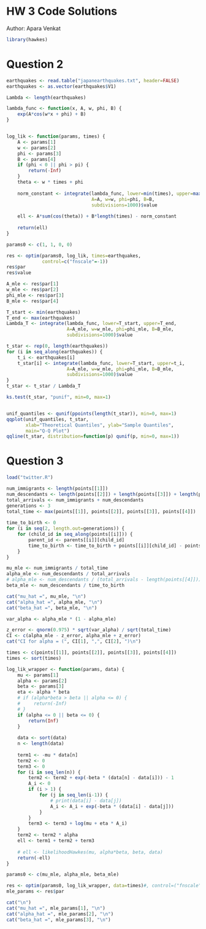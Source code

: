 # HW 3 Code Solutions
Author: Apara Venkat

```r
library(hawkes)
```


# Question 2

```r
earthquakes <- read.table("japanearthquakes.txt", header=FALSE)
earthquakes <- as.vector(earthquakes$V1)
```

```r
Lambda <- length(earthquakes)

lambda_func <- function(x, A, w, phi, B) {
    exp(A*cos(w*x + phi) + B)
}


log_lik <- function(params, times) {
    A <- params[1]
    w <- params[2]
    phi <- params[3]
    B <- params[4]
    if (phi < 0 || phi > pi) {
        return(-Inf)
    }
    theta <- w * times + phi
    
    norm_constant <- integrate(lambda_func, lower=min(times), upper=max(times),
                               A=A, w=w, phi=phi, B=B,
                               subdivisions=1000)$value
    
    ell <- A*sum(cos(theta)) + B*length(times) - norm_constant
    
    return(ell)
}

params0 <- c(1, 1, 0, 0)

res <- optim(params0, log_lik, times=earthquakes,
             control=c("fnscale"=-1))
res$par
res$value

A_mle <- res$par[1]
w_mle <- res$par[2]
phi_mle <- res$par[3]
B_mle <- res$par[4]
```


```r
T_start <- min(earthquakes)
T_end <- max(earthquakes)
Lambda_T <- integrate(lambda_func, lower=T_start, upper=T_end,
                      A=A_mle, w=w_mle, phi=phi_mle, B=B_mle,
                      subdivisions=1000)$value

t_star <- rep(0, length(earthquakes))
for (i in seq_along(earthquakes)) {
    t_i <- earthquakes[i]
    t_star[i] <- integrate(lambda_func, lower=T_start, upper=t_i,
                      A=A_mle, w=w_mle, phi=phi_mle, B=B_mle,
                      subdivisions=1000)$value
}
t_star <- t_star / Lambda_T
```

```r
ks.test(t_star, "punif", min=0, max=1)


unif_quantiles <- qunif(ppoints(length(t_star)), min=0, max=1)
qqplot(unif_quantiles, t_star,
       xlab="Theoretical Quantiles", ylab="Sample Quantiles",
       main="Q-Q Plot")
qqline(t_star, distribution=function(p) qunif(p, min=0, max=1))
```





# Question 3

```r
load("twitter.R")
```

```r
num_immigrants <- length(points[[1]])
num_descendants <- length(points[[2]]) + length(points[[3]]) + length(points[[4]])
total_arrivals <- num_immigrants + num_descendants
generations <- 3
total_time <- max(points[[1]], points[[2]], points[[3]], points[[4]])
    
time_to_birth <- 0
for (i in seq(2, length.out=generations)) {
    for (child_id in seq_along(points[[i]])) {
        parent_id <- parents[[i]][child_id]
        time_to_birth <- time_to_birth + points[[i]][child_id] - points[[i-1]][parent_id]
    }
}

mu_mle <- num_immigrants / total_time
alpha_mle <- num_descendants / total_arrivals
# alpha_mle <- num_descendants / (total_arrivals - length(points[[4]]))
beta_mle <- num_descendants / time_to_birth

cat("mu_hat =", mu_mle, "\n")
cat("alpha_hat =", alpha_mle, "\n")
cat("beta_hat =", beta_mle, "\n")

var_alpha <- alpha_mle * (1 - alpha_mle)

z_error <- qnorm(0.975) * sqrt(var_alpha) / sqrt(total_time)
CI <- c(alpha_mle - z_error, alpha_mle + z_error)
cat("CI for alpha = (", CI[1], ",", CI[2], ")\n")
```


```r
times <- c(points[[1]], points[[2]], points[[3]], points[[4]])
times <- sort(times)

log_lik_wrapper <- function(params, data) {
    mu <- params[1]
    alpha <- params[2]
    beta <- params[3]
    eta <- alpha * beta
    # if (alpha*beta > beta || alpha <= 0) {
    #     return(-Inf)
    # }
    if (alpha <= 0 || beta <= 0) {
        return(Inf)
    }
    
    data <- sort(data)
    n <- length(data)
    
    term1 <- -mu * data[n]
    term2 <- 0
    term3 <- 0
    for (i in seq_len(n)) {
        term2 <- term2 + exp(-beta * (data[n] - data[i])) - 1
        A_i <- 0
        if (i > 1) {
            for (j in seq_len(i-1)) {
                # print(data[i] - data[j])
                A_i <- A_i + exp(-beta * (data[i] - data[j]))   
            }
        }
        term3 <- term3 + log(mu + eta * A_i)
    }
    term2 <- term2 * alpha
    ell <- term1 + term2 + term3
    
    # ell <- likelihoodHawkes(mu, alpha*beta, beta, data)
    return(-ell)
}

params0 <- c(mu_mle, alpha_mle, beta_mle)

res <- optim(params0, log_lik_wrapper, data=times)#, control=("fnscale"=-1))
mle_params <- res$par

cat("\n")
cat("mu_hat =", mle_params[1], "\n")
cat("alpha_hat =", mle_params[2], "\n")
cat("beta_hat =", mle_params[3], "\n")
```



